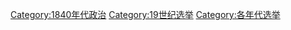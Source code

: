 [[Category:1840年代政治|Category:1840年代政治]]
[[Category:19世纪选举|Category:19世纪选举]]
[[Category:各年代选举|Category:各年代选举]]